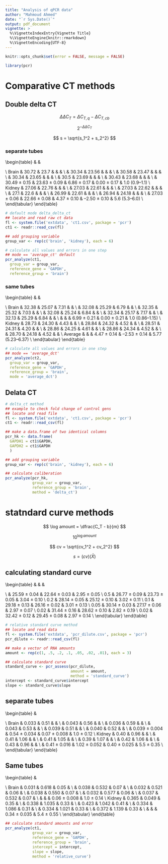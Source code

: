 ```yaml
---
title: "Analysis of qPCR data"
author: "Mahmoud Ahmed"
date: "`r Sys.Date()`"
output: pdf_document
vignette: >
  %\VignetteIndexEntry{Vignette Title}
  %\VignetteEngine{knitr::rmarkdown}
  %\VignetteEncoding{UTF-8}
---
```

```r
knitr::opts_chunk$set(error = FALSE, message = FALSE)
```

```r
library(pcr)
```

# Comparative CT methods  
## Double delta CT  

$$
\Delta\Delta C_T = \Delta C_{T,q} - \Delta C_{T,cb}
$$

$$
2^{-\Delta\Delta C_T}
$$

$$
s = \sqrt{s_1^2 + s_2^2}
$$

### separate tubes 

\begin{table}
\centering
\caption{Relative quantification using comparative ($\Delta\Delta C_T$) method (separate tubes)}
\label{table1}
\begin{tabular}{lccccc}
\hline
Tissue & c-myc $C_T$ & GAPDH $C_T$ & \begin{tabular}[c]{@{}c@{}}$\Delta C_T$\\ c-myc - GAPDH\end{tabular} & \begin{tabular}[c]{@{}c@{}}$\Delta\Delta C_T$\\ $\Delta C_T - \Delta C_{T,Brain}$\end{tabular} & \begin{tabular}[c]{@{}c@{}}c-myc\\ Rel. to Brain\end{tabular} \\
\hline
Brain & 30.72 & 23.7 &  &  &  \\
 & 30.34 & 23.56 &  &  &  \\
 & 30.58 & 23.47 &  &  &  \\
 & 30.34 & 23.65 &  &  &  \\
 & 30.5 & 23.69 &  &  &  \\
 & 30.43 & 23.68 &  &  &  \\
\textbf{Average} & 30.49 $\pm$ 0.15 & 23.63 $\pm$ 0.09 & 6.86 $\pm$ 0.17 & 0.00 $\pm$ 0.17 & 1.0 (0.9–1.1) \\
\hline
Kidney & 27.06 & 22.76 &  &  &  \\
 & 27.03 & 22.61 &  &  &  \\
 & 27.03 & 22.62 &  &  &  \\
 & 27.1 & 22.6 &  &  &  \\
 & 26.99 & 22.61 &  &  &  \\
 & 26.94 & 24.18 &  &  &  \\
\textbf{Average} & 27.03 $\pm$ 0.06 & 22.66 $\pm$ 0.08 & 4.37 $\pm$ 0.10 & –2.50 $\pm$ 0.10 & 5.6 (5.3–6.0) \\
\hline
\end{tabular}
\end{table}

```r
# default mode delta_delta_ct
## locate and read raw ct data
fl <- system.file('extdata', 'ct1.csv', package = 'pcr')
ct1 <- readr::read_csv(fl)

## add grouping variable
group_var <- rep(c('brain', 'kidney'), each = 6)

# calculate all values and errors in one step
## mode == 'average_ct' default
pcr_analyze(ct1,
  group_var = group_var,
  reference_gene = 'GAPDH',
  reference_group = 'brain')
```

### same tubes  

\begin{table}
\centering
\caption{Relative quantification using comparative ($\Delta\Delta C_T$) method (same tube)}
\label{table2}
\begin{tabular}{lccccc}
\hline
Tissue & c-myc $C_T$ & GAPDH $C_T$ & \begin{tabular}[c]{@{}c@{}}$\Delta C_T$\\ c-myc - GAPDH\end{tabular} & \begin{tabular}[c]{@{}c@{}}$\Delta\Delta C_T$\\ $\Delta C_T - Ave. \Delta C_{T,Brain}$\end{tabular} & \begin{tabular}[c]{@{}c@{}}c-myc\\ Rel. to Brain\end{tabular} \\
\hline
Brain & 32.38 & 25.07 & 7.31 &  &  \\
 & 32.08 & 25.29 & 6.79 &  &  \\
 & 32.35 & 25.32 & 7.03 &  &  \\
 & 32.08 & 25.24 & 6.84 &  &  \\
 & 32.34 & 25.17 & 7.17 &  &  \\
 & 32.13 & 25.29 & 6.84 &  &  \\
\textbf{Average} &  &  & 6.99 $\pm$ 0.21 & 0.00 $\pm$ 0.21 & 1.0 (0.86–1.15) \\
\hline
Kidney & 28.73 & 24.30 & 4.43 &  &  \\
 & 28.84 & 24.32 & 4.52 &  &  \\
 & 28.51 & 24.31 & 4.20 &  &  \\
 & 28.86 & 24.25 & 4.61 &  &  \\
 & 28.86 & 24.34 & 4.52 &  &  \\
 & 28.70 & 24.18 & 4.52 &  &  \\
Average &  &  & 4.47 $\pm$ 0.14 & –2.53 $\pm$ 0.14 & 5.77 (5.23–6.37) \\
\hline
\end{tabular}
\end{table}

```r
# calculate all values and errors in one step
## mode == 'average_dct'
pcr_analyze(ct2,
  group_var = group_var,
  reference_gene = 'GAPDH',
  reference_group = 'brain',
  mode = 'average_dct')
```

## Delata CT   

```r
# delta_ct method
## example to check fold change of control gens
## locate and read file
fl <- system.file('extdata', 'ct1.csv', package = 'pcr')
ct1 <- readr::read_csv(fl)

## make a data.frame of two identical columns
pcr_hk <- data.frame(
  GAPDH1 = ct1$GAPDH,
  GAPDH2 = ct1$GAPDH
  )

## add grouping variable
group_var <- rep(c('brain', 'kidney'), each = 6)

## calculate caliberation
pcr_analyze(pcr_hk,
            group_var = group_var,
            reference_group = 'brain',
            method = 'delta_ct')
```


# statndard curve methods  
$$
\log amount = \dfrac{C_T - b}{m}
$$

$$
10^{\log amount}
$$

$$
cv = \sqrt{cv_1^2 + cv_2^2}
$$

$$
s = (cv)(\bar X)
$$

## calculating standard curve

\begin{table}
\centering
\caption{Average $C_T$ value for c-myc and GAPDH at different input amounts}
\label{table3}
\begin{tabular}{@{}cccc@{}}
\hline
\begin{tabular}[c]{@{}c@{}}Input RNA\\ (ng)\end{tabular} & \begin{tabular}[c]{@{}c@{}}c-myc\\ Average $C_T$\end{tabular} & \begin{tabular}[c]{@{}c@{}}GAPDH\\ Average $C_T$\end{tabular} & \begin{tabular}[c]{@{}c@{}}$\Delta C_T$\\ c-myc - GAPDH\end{tabular} \\
\hline
1.0 & 25.59 $\pm$ 0.04 & 22.64 $\pm$ 0.03 & 2.95 $\pm$ 0.05 \\
0.5 & 26.77 $\pm$ 0.09 & 23.73 $\pm$ 0.05 & 3.04 $\pm$ 0.10 \\
0.2 & 28.14 $\pm$ 0.05 & 25.12 $\pm$ 0.10 & 3.02 $\pm$ 0.11 \\
0.1 & 29.18 $\pm$ 0.13 & 26.16 $\pm$ 0.02 & 3.01 $\pm$ 0.13 \\
0.05 & 30.14 $\pm$ 0.03 & 27.17 $\pm$ 0.06 & 2.97 $\pm$ 0.07 \\
0.02 & 31.44 $\pm$ 0.16 & 28.62 $\pm$ 0.10 & 2.82 $\pm$ 0.19 \\
0.02 & 32.42 $\pm$ 0.12 & 29.45 $\pm$ 0.08 & 2.97 $\pm$ 0.14 \\
\hline
\end{tabular}
\end{table}

```r
# relative standard curve method
## locate and read data
fl <- system.file('extdata', 'pcr_dilute.csv', package = 'pcr')
pcr_dilute <- readr::read_csv(fl)

## make a vector of RNA amounts
amount <- rep(c(1, .5, .2, .1, .05, .02, .01), each = 3)

## calculate standard curve
standard_curve <- pcr_assess(pcr_dilute,
                             amount = amount,
                             method = 'standard_curve')
intercept <- standard_curve$intercept
slope <- standard_curve$slope
```

## separate tubes

\begin{table}
\centering
\caption{Relative quantification using the standard curve method (separate tube)}
\label{table4}
\begin{tabular}{@{}lcccc@{}}
\hline
Tissue & c-myc (ng) & GAPDH (ng) & \begin{tabular}[c]{@{}c@{}}c-myc\\ norm. to GAPDH\end{tabular} & \begin{tabular}[c]{@{}c@{}}c-myc \\ Rel. to Brain\end{tabular} \\ 
\hline
Brain & 0.033 & 0.51 &  &  \\
 & 0.043 & 0.56 &  &  \\
 & 0.036 & 0.59 &  &  \\
 & 0.043 & 0.53 &  &  \\
 & 0.039 & 0.51 &  &  \\
 & 0.040 & 0.52 &  &  \\
\textbf{Average} & 0.039 $\pm$ 0.004 & 0.54 $\pm$ 0.034 & 0.07 $\pm$ 0.008 & 1.0 $\pm$ 0.12 \\
\hline
Kidney & 0.40 & 0.96 &  &  \\
 & 0.41 & 1.06 &  &  \\
 & 0.41 & 1.05 &  &  \\
 & 0.39 & 1.07 &  &  \\
 & 0.42 & 1.06 &  &  \\
 & 0.43 & 0.96 &  &  \\
\textbf{Average} & 0.41 $\pm$ 0.016 & 1.02 $\pm$ 0.052 & 0.40 $\pm$ 0.025 & 5.5 $\pm$ 0.35 \\ 
\hline
\end{tabular}
\end{table}

## Same tubes  

\begin{table}
\centering
\caption{Relative quantification using the standard curve method (same tube)}
\label{table5}
\begin{tabular}{lcccc}
\hline
Tissue & c-myc (ng) & GAPDH (ng) & \begin{tabular}[c]{@{}c@{}}c-myc\\ norm. to GAPDH\end{tabular} & \begin{tabular}[c]{@{}c@{}}c-myc\\ Rel. to Brain\end{tabular} \\
\hline
Brain & 0.031 & 0.618 & 0.05 &  \\
 & 0.038 & 0.532 & 0.07 &  \\
 & 0.032 & 0.521 & 0.06 &  \\
 & 0.038 & 0.550 & 0.07 &  \\
 & 0.032 & 0.577 & 0.06 &  \\
 & 0.037 & 0.532 & 0.07 &  \\
\textbf{Average} &  &  & 0.06 $\pm$ 0.008 & 1.0 $\pm$ 0.14 \\
\hline
Kidney & 0.365 & 0.049 & 0.35 &  \\
 & 0.338 & 1.035 & 0.33 &  \\
 & 0.423 & 1.042 & 0.41 &  \\
 & 0.334 & 1.086 & 0.31 &  \\
 & 0.334 & 1.021 & 0.33 &  \\
 & 0.372 & 1.139 & 0.33 &  \\
\textbf{Average} &  &  & 0.34 $\pm$ 0.035 & 5.4 $\pm$ 0.55 \\
\hline
\end{tabular}
\end{table}

```r
## calculate standard amounts and error
pcr_analyze(ct1,
            group_var = group_var,
            reference_gene = 'GAPDH',
            reference_group = 'brain',
            intercept = intercept,
            slope = slope,
            method = 'relative_curve')
```

